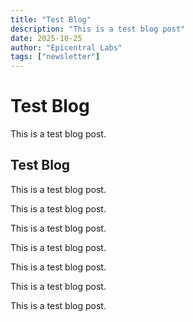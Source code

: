 ```yaml
---
title: "Test Blog"
description: "This is a test blog post"
date: 2025-10-25
author: "Epicentral Labs"
tags: ["newsletter"]
---
```


# Test Blog

This is a test blog post.

## Test Blog

This is a test blog post.

This is a test blog post.

This is a test blog post.

This is a test blog post.

This is a test blog post.

This is a test blog post.

This is a test blog post.